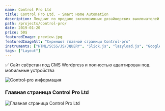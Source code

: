 ```yaml
---
name: Control Pro Ltd
title: Control Pro Ltd. - Smart Home Automation
description: Лендниг по продаже эксклюзивных дизайнерских выключателей для дома
path: /projects/control-pro/
date: 2019-01-20
price: 50$
featuredImage: preview.jpg
featuredImageAlt: "Скриншот главной страницы Control-pro"
instruments: ["HTML/SCSS/JS/JQUERY", "Slick.js", "lazyload.js", "GoogleMaps API"]
tags: ["Layout"]
---
```


✅ Сайт свёрстан под CMS Wordpress и полностью адаптирован под мобильные устройства

![Control-pro информация](info01.jpg)


### Главная страница Control Pro Ltd

![Главная страница Control Pro Ltd](full.jpg)


